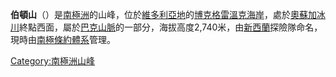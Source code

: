 {{coord|72|33|S|166|44|E|source:GNIS|display=title}}

'''伯頓山'''（{{lang-en|Mount Burton}}）是[[南極洲|南極洲]]的山峰，位於[[維多利亞地|維多利亞地]]的[[博克格雷溫克海岸|博克格雷溫克海岸]]，處於[[奧蘇加冰川|奧蘇加冰川]]終點西面，屬於[[巴克山脈|巴克山脈]]的一部分，海拔高度2,740米，由[[新西蘭|新西蘭]]探險隊命名，現時由[[南極條約體系|南極條約體系]]管理。

{{DEFAULTSORT:Mount Burton}}
[[Category:南極洲山峰|Category:南極洲山峰]]


{{BorchgrevinkCoast-geo-stub}}